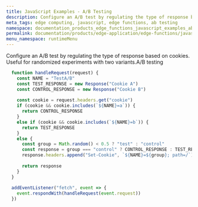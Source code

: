 ```yaml
---
title: JavaScript Examples - A/B Testing
description: Configure an A/B test by regulating the type of response based on cookies.
meta_tags: edge computing, javascript, edge functions, ab testing
namespace: documentation_products_edge_functions_javascript_examples_ab_testing
permalink: documentation/products/edge-application/edge-functions/javascript-examples/ab-testing
menu_namespace: runtimeMenu
---
```


Configure an A/B test by regulating the type of response based on cookies. Useful for randomized experiments with two variants.A/B testing

```js
  function handleRequest(request) {
    const NAME = "TestA/B"
    const TEST_RESPONSE = new Response("Cookie A")
    const CONTROL_RESPONSE = new Response("Cookie B")
  
    const cookie = request.headers.get("cookie")
    if (cookie && cookie.includes(`${NAME}=a`)) {
      return CONTROL_RESPONSE
    }
    else if (cookie && cookie.includes(`${NAME}=b`)) {
      return TEST_RESPONSE
    }
    else {
      const group = Math.random() < 0.5 ? "test" : "control"
      const response = group === "control" ? CONTROL_RESPONSE : TEST_RESPONSE
      response.headers.append("Set-Cookie", `${NAME}=${group}; path=/`)
  
      return response
    }
  }
  
  addEventListener("fetch", event => {
    event.respondWith(handleRequest(event.request))
  })
```





